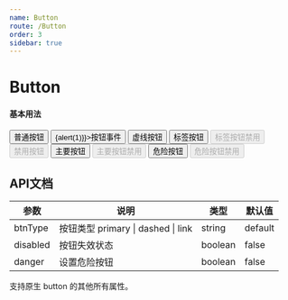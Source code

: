 ```yaml
---
name: Button
route: /Button
order: 3
sidebar: true
---
```



# Button

#### 基本用法
<Playground>
    <Button>普通按钮</Button>
    <Button onClick={()=>{alert(1)}}>按钮事件</Button>
    <Button btnType={BtnType.dashed}>虚线按钮</Button>
    <Button btnType={BtnType.link} href="http://www.ruanyifeng.com/blog/2015/07/flex-grammar.html?utm_source=tuicool" >标签按钮</Button>
    <Button btnType={BtnType.link} disabled >标签按钮禁用</Button>
    <Button disabled>禁用按钮</Button>
    <Button btnType={BtnType.primary}>主要按钮</Button>
    <Button btnType={BtnType.primary} disabled>主要按钮禁用</Button>
    <Button danger>危险按钮</Button>
    <Button danger disabled>危险按钮禁用</Button>
</Playground>

## API文档
|  参数  |  说明  |  类型  |  默认值  |
|  ---   |  ---  |  ---  |  ---  |
|  btnType  |  按钮类型 primary \| dashed \| link  |  string  |  default  |
|  disabled  |  按钮失效状态 |  boolean  |  false  |
|  danger  | 设置危险按钮  | boolean  |  false  |
支持原生 button 的其他所有属性。

